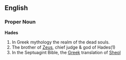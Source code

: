 ==English==
===Proper Noun===
'''Hades'''
#In Greek mythology the realm of the dead souls.
#The brother of [[Zeus]], chief judge & god of Hades(1)
#In the Septuagint Bible, the [[Greek]] translation of [[Sheol]]